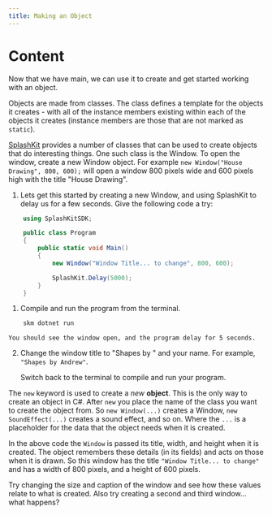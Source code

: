 ```yaml
---
title: Making an Object
---
```


# Content

Now that we have main, we can use it to create and get started working with an object.

Objects are made from classes. The class defines a template for the objects it creates - with all of the instance members existing within each of the objects it creates (instance members are those that are not marked as `static`).

[SplashKit](http://splashkit.io) provides a number of classes that can be used to create objects that do interesting things. One such class is the Window. To open the window, create a new Window object. For example  `new Window("House Drawing", 800, 600);` will open a window 800 pixels wide and 600 pixels high with the title "House Drawing".

1. Lets get this started by creating a new Window, and using SplashKit to delay us for a few seconds. Give the following code a try:

```cs
    using SplashKitSDK;

    public class Program
    {
        public static void Main()
        {
            new Window("Window Title... to change", 800, 600);

            SplashKit.Delay(5000);
        }
    }
```

1. Compile and run the program from the terminal.

```bash
    skm dotnet run
```

    You should see the window open, and the program delay for 5 seconds.

2. Change the window title to "Shapes by " and your name. For example, `"Shapes by Andrew"`.

    Switch back to the terminal to compile and run your program.

The `new` keyword is used to create a *new* **object**. This is the only way to create an object in C#. After `new` you place the name of the class you want to create the object from. So `new Window(...)` creates a Window, `new SoundEffect(...)` creates a sound effect, and so on. Where the `...` is a placeholder for the data that the object needs when it is created.

In the above code the `Window` is passed its title, width, and height when it is created. The object remembers these details (in its fields) and acts on those when it is drawn. So this window has the title `"Window Title... to change"` and has a width of 800 pixels, and a height of 600 pixels.

Try changing the size and caption of the window and see how these values relate to what is created. Also try creating a second and third window... what happens?